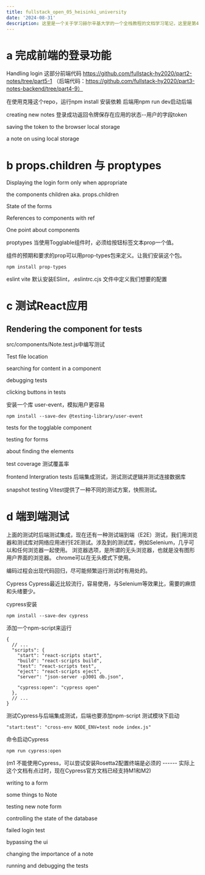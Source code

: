 ```yaml
---
title: fullstack_open_05_heisinki_university
date: '2024-08-31'
description: 这里是一个关于学习赫尔辛基大学的一个全栈教程的文档学习笔记，这里是第4部分，测试Express服务端程序，以及用户管理
---
```


# a 完成前端的登录功能

Handling login
这部分前端代码 https://github.com/fullstack-hy2020/part2-notes/tree/part5-1
（后端代码：https://github.com/fullstack-hy2020/part3-notes-backend/tree/part4-9）

在使用克隆这个repo，运行npm install 安装依赖
后端用npm run dev启动后端

creating new notes
登录成功返回令牌保存在应用的状态--用户的字段token

saving the token to the browser local storage

a note on using local storage

# b props.children 与 proptypes
Displaying the login form only when appropriate

the components children aka. props.children

State of the forms

References to components with ref

One point about components

proptypes
当使用Togglable组件时，必须给按钮标签文本prop一个值。

组件的预期和要求的prop可以用prop-types包来定义。让我们安装这个包。
```
npm install prop-types
```

eslint
vite 默认安装ESlint，.eslintrc.cjs 文件中定义我们想要的配置

# c 测试React应用
## Rendering the component for tests
src/components/Note.test.js中编写测试

Test file location

searching for content in a component

debugging tests

clicking buttons in tests

安装一个库 user-event，模拟用户更容易
```
npm install --save-dev @testing-library/user-event
```

tests for the togglable component

testing for forms

about finding the elements

test coverage
测试覆盖率

frontend Intergration tests
后端集成测试，测试测试逻辑并测试连接数据库

snapshot testing
Vitest提供了一种不同的测试方案，快照测试。

# d 端到端测试

上面的测试时后端测试集成，现在还有一种测试端到端（E2E）测试，我们用浏览器和测试库对网络应用进行E2E测试。涉及到的测试库，例如Selenium，几乎可以和任何浏览器一起使用。
浏览器选项，是所谓的无头浏览器，也就是没有图形用户界面的浏览器。
chrome可以在无头模式下使用。

编码过程会出现代码回归，尽可能频繁运行测试时有用处的。

Cypress
Cypress最近比较流行，容易使用，与Selenium等效果比，需要的麻烦和头绪要少。

cypress安装
```
npm install --save-dev cypress
```
添加一个npm-script来运行
```
{
  // ...
  "scripts": {
    "start": "react-scripts start",
    "build": "react-scripts build",
    "test": "react-scripts test",
    "eject": "react-scripts eject",
    "server": "json-server -p3001 db.json",

    "cypress:open": "cypress open"
  },
  // ...
}
```
测试Cypress与后端集成测试，后端也要添加npm-script 测试模块下启动
```
"start:test": "cross-env NODE_ENV=test node index.js"
```

命令启动Cypress
```
npm run cypress:open
```
(m1 不能使用Cypress，可以尝试安装Rosetta2配置终端是必须的 ------ 实际上这个文档有点过时，现在Cypress官方文档已经支持M1和M2)

writing to a form

some things to Note

testing new note form

controlling the state of the database

failed login test

bypassing the ui

changing the importance of a note

running and debugging the tests
